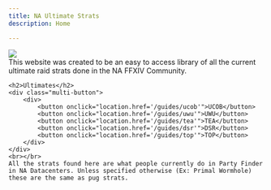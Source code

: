 ```yaml
---
title: NA Ultimate Strats
description: Home

---
```


<img class="ulti-tooltip" src="/ulti.png"/>
<div class="index-content">
    This website was created to be an easy to access library of all the current ultimate raid strats done in the NA FFXIV Community.


    <h2>Ultimates</h2>
    <div class="multi-button">
        <div>
            <button onclick="location.href='/guides/ucob'">UCOB</button>
            <button onclick="location.href='/guides/uwu'">UWU</button>
            <button onclick="location.href='/guides/tea'">TEA</button>
            <button onclick="location.href='/guides/dsr'">DSR</button>
            <button onclick="location.href='/guides/top'">TOP</button>
        </div>
    </div>
    <br></br>
    All the strats found here are what people currently do in Party Finder in NA Datacenters. Unless specified otherwise (Ex: Primal Wormhole) these are the same as pug strats.
</div>




